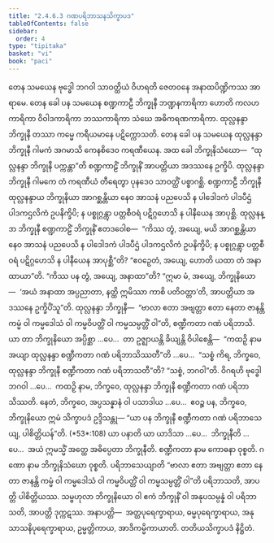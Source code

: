 ```yaml
---
title: "2.4.6.3 ဂဏပရိဘာသနသိက္ခာပဒ"
tableOfContents: false
sidebar:
  order: 4
type: "tipitaka"
basket: "vi"
book: "paci"
---
```



<DynamicBreadcrumb />

<Division number="1033" book="paci">

<Paragraph number="3115" book="paci">
တေန သမယေန ဗုဒ္ဓေါ ဘဂဝါ သာဝတ္ထိယံ ဝိဟရတိ ဇေတဝနေ အနာထပိဏ္ဍိကဿ အာရာမေ. တေန ခေါ ပန သမယေန စဏ္ဍကာဠီ ဘိက္ခုနီ ဘဏ္ဍနကာရိကာ ဟောတိ ကလဟကာရိကာ ဝိဝါဒကာရိကာ ဘဿကာရိကာ သံဃေ အဓိကရဏကာရိကာ. ထုလ္လနန္ဒာ ဘိက္ခုနီ တဿာ ကမ္မေ ကရီယမာနေ ပဋိက္ကောသတိ. တေန ခေါ ပန သမယေန ထုလ္လနန္ဒာ ဘိက္ခုနီ ဂါမကံ အဂမာသိ ကေနစိဒေဝ ကရဏီယေန. အထ ခေါ ဘိက္ခုနိသံဃော—  “ထုလ္လနန္ဒာ ဘိက္ခုနီ ပက္ကန္တာ”တိ စဏ္ဍကာဠိံ ဘိက္ခုနိံ အာပတ္တိယာ အဒဿနေ ဥက္ခိပိ. ထုလ္လနန္ဒာ ဘိက္ခုနီ ဂါမကေ တံ ကရဏီယံ တီရေတွာ ပုနဒေဝ သာဝတ္ထိံ ပစ္စာဂစ္ဆိ. စဏ္ဍကာဠီ ဘိက္ခုနီ ထုလ္လနန္ဒာယ ဘိက္ခုနိယာ အာဂစ္ဆန္တိယာ နေဝ အာသနံ ပညပေသိ န ပါဒေါဒကံ ပါဒပီဌံ ပါဒကဌလိကံ ဥပနိက္ခိပိ; န ပစ္စုဂ္ဂန္တွာ ပတ္တစီဝရံ ပဋိဂ္ဂဟေသိ န ပါနီယေန အာပုစ္ဆိ. ထုလ္လနန္ဒာ ဘိက္ခုနီ စဏ္ဍကာဠိံ ဘိက္ခုနိံ ဧတဒဝေါစ—  “ကိဿ တွံ, အယျေ, မယိ အာဂစ္ဆန္တိယာ နေဝ အာသနံ ပညပေသိ န ပါဒေါဒကံ ပါဒပီဌံ ပါဒကဌလိကံ ဥပနိက္ခိပိ; န ပစ္စုဂ္ဂန္တွာ ပတ္တစီဝရံ ပဋိဂ္ဂဟေသိ န ပါနီယေန အာပုစ္ဆီ”တိ? “ဧဝဉှေတံ, အယျေ, ဟောတိ ယထာ တံ အနာထာယာ”တိ. “ကိဿ ပန တွံ, အယျေ, အနာထာ”တိ? “ဣမာ မံ, အယျေ, ဘိက္ခုနိယော—  ‘အယံ အနာထာ အပ္ပညာတာ, နတ္ထိ ဣမိဿာ ကာစိ ပတိဝတ္တာ’တိ, အာပတ္တိယာ အဒဿနေ ဥက္ခိပိံသူ”တိ. ထုလ္လနန္ဒာ ဘိက္ခုနီ—  “ဗာလာ ဧတာ အဗျတ္တာ ဧတာ နေတာ ဇာနန္တိ ကမ္မံ ဝါ ကမ္မဒေါသံ ဝါ ကမ္မဝိပတ္တိံ ဝါ ကမ္မသမ္ပတ္တိံ ဝါ”တိ, စဏ္ဍီကတာ ဂဏံ ပရိဘာသိ.
</Paragraph>

<Paragraph number="3116" book="paci">
ယာ တာ ဘိက္ခုနိယော အပ္ပိစ္ဆာ …ပေ…  တာ ဥဇ္ဈာယန္တိ ခိယျန္တိ ဝိပါစေန္တိ—  “ကထဉှိ နာမ အယျာ ထုလ္လနန္ဒာ စဏ္ဍီကတာ ဂဏံ ပရိဘာသိဿတီ”တိ …ပေ…  “သစ္စံ ကိရ, ဘိက္ခဝေ, ထုလ္လနန္ဒာ ဘိက္ခုနီ စဏ္ဍီကတာ ဂဏံ ပရိဘာသတီ”တိ? “သစ္စံ, ဘဂဝါ”တိ. ဝိဂရဟိ ဗုဒ္ဓေါ ဘဂဝါ …ပေ…  ကထဉှိ နာမ, ဘိက္ခဝေ, ထုလ္လနန္ဒာ ဘိက္ခုနီ စဏ္ဍီကတာ ဂဏံ ပရိဘာသိဿတိ. နေတံ, ဘိက္ခဝေ, အပ္ပသန္နာနံ ဝါ ပသာဒါယ …ပေ…  ဧဝဉ္စ ပန, ဘိက္ခဝေ, ဘိက္ခုနိယော ဣမံ သိက္ခာပဒံ ဥဒ္ဒိသန္တု—
</Paragraph>

</Division>
<Division number="1034" book="paci">

<Paragraph number="3117" book="paci">
<Emphasis>“ယာ ပန ဘိက္ခုနီ စဏ္ဍီကတာ ဂဏံ ပရိဘာသေယျ, ပါစိတ္တိယန်”</Emphasis>တိ. (*53*:<Emphasis>108</Emphasis>)
</Paragraph>

</Division>
<Division number="1035" book="paci">

<Paragraph number="3118" book="paci">
<Emphasis>ယာ ပနာ</Emphasis>တိ ယာ ယာဒိသာ …ပေ…  <Emphasis>ဘိက္ခုနီ</Emphasis>တိ …ပေ…  အယံ ဣမသ္မိံ အတ္ထေ အဓိပ္ပေတာ ဘိက္ခုနီတိ.
</Paragraph>

<Paragraph number="3119" book="paci">
<Emphasis>စဏ္ဍီကတာ</Emphasis> နာမ ကောဓနာ ဝုစ္စတိ.
</Paragraph>

<Paragraph number="3120" book="paci">
<Emphasis>ဂဏော</Emphasis> နာမ ဘိက္ခုနိသံဃော ဝုစ္စတိ.
</Paragraph>

<Paragraph number="3121" book="paci">
<Emphasis>ပရိဘာသေယျာ</Emphasis>တိ “ဗာလာ ဧတာ အဗျတ္တာ ဧတာ နေတာ ဇာနန္တိ ကမ္မံ ဝါ ကမ္မဒေါသံ ဝါ ကမ္မဝိပတ္တိံ ဝါ ကမ္မသမ္ပတ္တိံ ဝါ”တိ ပရိဘာသတိ, အာပတ္တိ ပါစိတ္တိယဿ. သမ္ဗဟုလာ ဘိက္ခုနိယော ဝါ ဧကံ ဘိက္ခုနိံ ဝါ အနုပသမ္ပန္နံ ဝါ ပရိဘာသတိ, အာပတ္တိ ဒုက္ကဋဿ.
</Paragraph>

</Division>
<Division number="1036" book="paci">

<Paragraph number="3122" book="paci">
အနာပတ္တိ—  အတ္ထပုရေက္ခာရာယ, ဓမ္မပုရေက္ခာရာယ, အနုသာသနိပုရေက္ခာရာယ, ဥမ္မတ္တိကာယ, အာဒိကမ္မိကာယာတိ.

</Paragraph>
</Division>

<Paragraph number="3123" type="center" book="paci">
တတိယသိက္ခာပဒံ နိဋ္ဌိတံ.
</Paragraph>
